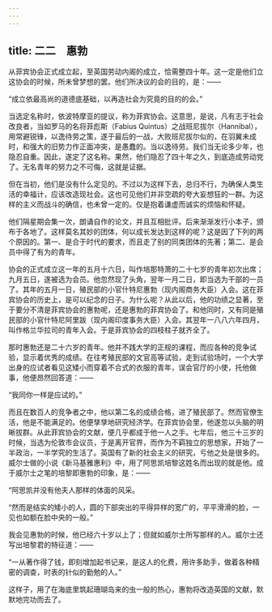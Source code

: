 ```yaml
---
---
---
```

title: 二二　惠勃
---



从菲宾协会正式成立起，至英国劳动内阁的成立，恰需整四十年。这一定是他们立这协会的时候，所未曾梦想的罢。他们所决议的会的目的，是：——

“成立依最高尚的道德底基础，以再造社会为究竟的目的的会。”

当选定名称时，依波特摩亚的提议，称为菲宾协会。这意思，是说，凡有志于社会改良者，当如罗马的名将菲彪斯（Fabius Quintus）之战班尼拔尔（Hannibal），用常避锐锋，以逸待劳之策，遂于最后的一战，大败班尼拔尔似的，在羽翼未成时，和强大的旧势力作正面冲突，是愚蠢的。当以逸待劳。我们当无论多少年，也隐忍自重。因此，遂定了这名称。果然，他们隐忍了四十年之久，到底造成劳动党了。无名青年的努力之不可侮，这就是证据。

但在当初，他们是没有什么定见的。不过以为这样下去，总归不行，为确保人类生活的幸福计，应该改造现社会。这也可见他们并非空疏的夸大妄想狂的一群。为这样的主义而战斗的确信，也未曾一定的。仅是抱着谦虚而诚实的烦恼和怀疑。

他们隔星期会集一次，朗诵自作的论文，并且互相批评。后来渐渐发行小本子，颁布于各地了。这样莫名其妙的团体，何以成长发达到这样的呢？这是因了下列的两个原因的。第一、是合于时代的要求，而且走了别的同类团体的先著；第二、是会员中得了有为的青年。

协会的正式成立这一年的五月十六日，叫作培那特萧的二十七岁的青年初次出席；九月五日，遂被选为会员。他忽然现了头角，翌年一月二日，即当选为干部的一员了。其年的五月一日，殖民部的小官什特尼惠勃（现内阁商务大臣）入会。这在菲宾协会的历史上，是可以纪念的日子。为什么呢？从此以后，他的功绩之显著，至于要分不清是菲宾协会的惠勃呢，还是惠勃的菲宾协会了。和他同时，又有同是殖民部的小官什特尼阿里跋（现内阁印度事务大臣）入会。其翌年一八八六年四月，叫作格兰华拉司的青年入会。于是菲宾协会的四枝柱子就齐全了。

那时惠勃还是二十六岁的青年。他并不践大学的正规的课程，而应各种的竞争试验，显示着优秀的成绩。在往考殖民部的文官高等试验，走到试验场时，一个大学出身的应试者看见这矮小而穿着不合式的衣服的青年，误会官厅的小使，托他做事，他便昂然回答道：——

“我同你一样是应试的。”

而且在数百人的竞争者之中，他以第二名的成绩合格，进了殖民部了。然而官僚生活，他是不能满足的。他便孳孳地研究经济学。在菲宾协会里，他遂忽以头脑的明晰拔群。从此菲宾协会的文献，便几乎都成于他一人之手。七年后，他三十三岁的时候，当选为伦敦市会议员，于是离开官界，而作为不羁独立的思想家，开始了一半政治，一半学究的生活了。英国有了新的社会主义的研究，亏他之处是很多的。威尔士做的小说《新马基雅惠利》中，用了阿思凯培黎这姓名而出现的就是他。成于威尔士之笔的培黎即惠勃的印象，是：——

“阿思凯并没有他夫人那样的体面的风采。

“然而是结实的矮小的人，圆的下部突出的平得异样的宽广的，平平滑滑的脸，一见也如额在脸中央的一般。”

我会见惠勃的时候，他已经六十岁以上了；但就如威尔士所写那样的人。威尔士还写出培黎君的特征道：——

“一从著作得了钱，即刻增加起书记来，是这人的化费，用许多助手，做着各种精密的调查，时表的针似的勤勉的人。”

这样子，用了在海底里筑起珊瑚岛来的虫一般的热心，惠勃将改造英国的文献，默默地完功而去了。